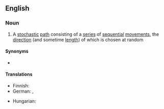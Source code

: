 ==English==

===Noun===
{{wikipedia}}
{{en-noun}}

# {{lb|en|mathematics}} A [[stochastic]] [[path]] consisting of a [[series]] of [[sequential]] [[movement]]s, the [[direction]] (and sometime [[length]]) of which is chosen at random

====Synonyms====
* {{l|en|drunkard's walk}}

====Translations====
{{trans-top|stochastic path}}
* Finnish: {{t|fi|satunnaiskulku}}
* German: {{t+|de|Irrfahrt}}, {{t|de|Zufallsbewegung}}
{{trans-mid}}
* Hungarian: {{t|hu|véletlen bolyongás}}
{{trans-bottom}}